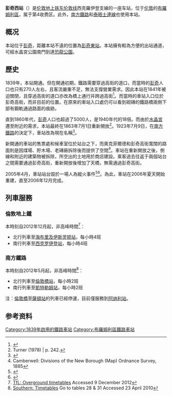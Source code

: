 {{Infobox London station
| name = Penge West
| image_name = Penge West stn southbound looking north.JPG
| locale = [[彭奇|彭奇]]
| borough = [[布羅姆利區|布羅姆利區]]
| manager = [[伦敦地上铁|伦敦地上铁]]
| owner = [[英国国营铁路公司|英国国营铁路公司]]
| symbol = overground
| gridref =
| railcode = PNW
| platforms = 2
| fare_zone = 4
<!--
| railexits0405    = {{increase}} 0.247
| railexits0506    = {{increase}} 0.271
| railexits0607    = {{decrease}} 0.195
| railexits0708    = {{increase}} 0.284
| railexits0809    = {{decrease}} 0.245
| railexits0910    = {{decrease}} 0.226 -->
| railexits1011    = {{increase}} 0.361
| railexits1112    = {{increase}} 0.462
| railexits1213    = {{increase}} 0.506
| railexits1314    = {{increase}} 0.522
| railexits1415    = {{decrease}} 0.520
| latitude = 51.4174
| longitude = -0.0648
| events1  = 营业中
| years1 = 1839
| access = yes
| access_note = <ref>{{Cite map/London Overground Map}}</ref><ref>{{Cite map/Standard Tube Map}}</ref>
| dft_category = E
}}

'''彭奇西站'''（{{lang-en|Penge West railway station}}）是[[伦敦地上铁|伦敦地上铁]][[东伦敦线|东伦敦线]]西克羅伊登支線的一座车站，位于[[伦敦|伦敦]]的[[布羅姆利區|布羅姆利區]]，属于第4收费区。此外，[[南方鐵路|南方鐵路]]和[[泰晤士連線|泰晤士連線]]也使用本站。

==概况==
本站位于[[彭奇|彭奇]]，距離本站不遠的位置為[[彭奇東站|彭奇東站]]。本站擁有較為方便的出站通道，可經水晶宮公園南門到達[[恐龍公園|恐龍公園]]。

==歷史==
1839年，本站開通。但在開通初期，鐵路需要穿過高街的道口，而當時的[[彭奇|彭奇]]人口也只有270人左右，且客流嚴重不足，無法支撐營業需求。因此本站在1841年被迫關閉，且穿過高街的道口亦改為橋上通行并跨過高街<ref>{{Cite book| last=Turner| first=John Howard| year=1978| title=The London Brighton and South Coast Railway 2 Establishment and Growth| url=https://archive.org/details/londonbrightonso0000turn| publisher=[[Batsford|Batsford]]| isbn= 0-7134-1198-8| page=[https://archive.org/details/londonbrightonso0000turn/page/48 48]}}</ref>。而當時的車站入口位於彭奇高街，而非目前的位置。在原來的車站入口處仍可以看到砌磚的鐵路橋兩側下部有鋼軌通過路面的痕跡。

直到1860年代，[[彭奇|彭奇]]人口也超過了5000人，是1940年代的18倍。而由於[[水晶宮|水晶宮]]遷至附近的需求，本站最終在1863年7月1日重新開放<ref>Turner (1978) | p. 242.</ref>。1923年7月9日，在[[南方鐵路|南方鐵路]]的決定下，車站改為現在名稱<ref>{{cite book |last=Butt |first=R.V.J. |title=The Directory of Railway Stations |year=1995 |publisher=Patrick Stephens Ltd |location=Yeovil |isbn=1-85260-508-1 |id=R508 |page=183 |ref=harv }}</ref>。

新開通的車站的售票處和候車室位於站台之下，而奧克菲爾德和彭奇高街寬闊的路面則是因煤場、貯木場、老磚廠拆除後而提供了空間<ref>Camberwell: Divisions of the New Borough (Map) Ordnance Survey, 1885</ref>。車站在重新開放之後，側線和附近的建築物被拆除，所空出的土地用於商店建設。乘客過去往返于兩個站台之間需要通過彭奇高街，重新開放後增加了天橋，無需通過彭奇高街。

2005年4月，車站站台毀於一場人為縱火事件<ref>{{cite web|title=Southern Railway: Penge West station information|url=http://www.southernrailway.com/stations.php?crs=PNW|deadurl=yes|archiveurl=https://web.archive.org/web/20061117080209/http://www.southernrailway.com/stations.php?crs=PNW|archivedate=2006-11-17}}</ref><ref>{{cite web|title=Bromley Borough Liberal Democrats: Penge West station|url=http://bromleylibdems.org.uk/news/000192.html?PHPSESSID=801ceb21|accessdate=2017-01-02|archive-date=2012-07-07|archive-url=https://archive.is/20120707033023/http://bromleylibdems.org.uk/news/000192.html?PHPSESSID=801ceb21|dead-url=yes}}</ref>。為此，車站在2006年夏天開始重建，直至2006年12月完成。

==列車服務==
===倫敦地上鐵===
本時刻自2012年12月起，非高峰時間<ref>[http://www.tfl.gov.uk/gettingaround/6391.aspx TfL: Overground timetables] {{Wayback|url=http://www.tfl.gov.uk/gettingaround/6391.aspx |date=20121217091317 }} Accessed 9 December 2012</ref>：
*北行列車至[[海布里及伊斯灵顿站|海布里及伊斯灵顿站]]，每小時4班
*南行列車至[[西克罗伊登站|西克罗伊登站]]，每小時4班

===南方鐵路===
本時刻自2012年5月起，非高峰時間<ref>[http://www.southernrailway.com/your-journey/timetables/ Southern: Timetables] {{Wayback|url=http://www.southernrailway.com/your-journey/timetables/ |date=20130509190909 }} Go to tables 28 & 31 Accessed 23 April 2010</ref>：
*北行列車至[[倫敦橋站|倫敦橋站]]，每小時2班
*南行列車至[[凱特勒姆站|凱特勒姆站]]，每小時2班

注：[[倫敦橋|倫敦橋]]至[[薩頓站_(薩里)|薩頓站]]的列車已經停運，目前僅服務到[[阿纳利站|阿纳利站]]。

==参考资料==
{{reflist}}

{{倫敦地上鐵東倫敦線}}

[[Category:1839年啟用的鐵路車站|Category:1839年啟用的鐵路車站]]
[[Category:布羅姆利區鐵路車站|Category:布羅姆利區鐵路車站]]